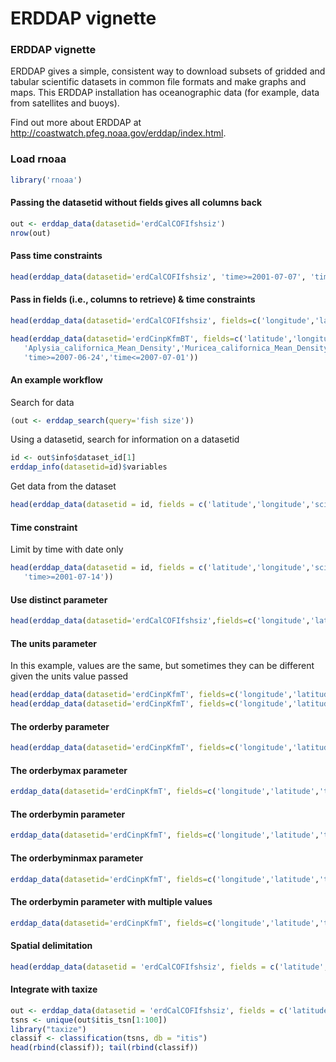<!--
%\VignetteEngine{knitr::knitr}
%\VignetteIndexEntry{ERDDAP vignette}
-->

ERDDAP vignette
======

### ERDDAP vignette

ERDDAP gives a simple, consistent way to download subsets of gridded and tabular scientific datasets in common file formats and make graphs and maps. This ERDDAP installation has oceanographic data (for example, data from satellites and buoys).

Find out more about ERDDAP at [http://coastwatch.pfeg.noaa.gov/erddap/index.html](http://coastwatch.pfeg.noaa.gov/erddap/index.html).

### Load rnoaa

```r
library('rnoaa')
```

#### Passing the datasetid without fields gives all columns back

```r
out <- erddap_data(datasetid='erdCalCOFIfshsiz')
nrow(out)
```

#### Pass time constraints

```r
head(erddap_data(datasetid='erdCalCOFIfshsiz', 'time>=2001-07-07', 'time<=2001-07-08')[,c(1:4)])
```

#### Pass in fields (i.e., columns to retrieve) & time constraints

```r
head(erddap_data(datasetid='erdCalCOFIfshsiz', fields=c('longitude','latitude','fish_size','itis_tsn'), 'time>=2001-07-07','time<=2001-07-10'))
```

```r
head(erddap_data(datasetid='erdCinpKfmBT', fields=c('latitude','longitude',
   'Aplysia_californica_Mean_Density','Muricea_californica_Mean_Density'),
   'time>=2007-06-24','time<=2007-07-01'))
```

#### An example workflow

Search for data

```r
(out <- erddap_search(query='fish size'))
```

Using a datasetid, search for information on a datasetid

```r
id <- out$info$dataset_id[1]
erddap_info(datasetid=id)$variables
```

Get data from the dataset

```r
head(erddap_data(datasetid = id, fields = c('latitude','longitude','scientific_name')))
```

#### Time constraint

Limit by time with date only

```r
head(erddap_data(datasetid = id, fields = c('latitude','longitude','scientific_name'),
   'time>=2001-07-14'))
```

#### Use distinct parameter

```r
head(erddap_data(datasetid='erdCalCOFIfshsiz',fields=c('longitude','latitude','fish_size','itis_tsn'), 'time>=2001-07-07','time<=2001-07-10', distinct=TRUE))
```

#### The units parameter

In this example, values are the same, but sometimes they can be different given the units value passed

```r
head(erddap_data(datasetid='erdCinpKfmT', fields=c('longitude','latitude','time','temperature'), 'time>=2007-09-19', 'time<=2007-09-21', units='udunits'))
head(erddap_data(datasetid='erdCinpKfmT', fields=c('longitude','latitude','time','temperature'), 'time>=2007-09-19', 'time<=2007-09-21', units='ucum'))
```

#### The orderby parameter

```r
head(erddap_data(datasetid='erdCinpKfmT', fields=c('longitude','latitude','time','temperature'), 'time>=2007-09-19', 'time<=2007-09-21', orderby='temperature'))
```

#### The orderbymax parameter

```r
erddap_data(datasetid='erdCinpKfmT', fields=c('longitude','latitude','time','temperature'), 'time>=2007-09-19', 'time<=2007-09-21', orderbymax='temperature')
```

#### The orderbymin parameter

```r
erddap_data(datasetid='erdCinpKfmT', fields=c('longitude','latitude','time','temperature'), 'time>=2007-09-19', 'time<=2007-09-21', orderbymin='temperature')
```

#### The orderbyminmax parameter

```r
erddap_data(datasetid='erdCinpKfmT', fields=c('longitude','latitude','time','temperature'), 'time>=2007-09-19', 'time<=2007-09-21', orderbyminmax='temperature')
```

#### The orderbymin parameter with multiple values

```r
erddap_data(datasetid='erdCinpKfmT', fields=c('longitude','latitude','time','depth','temperature'), 'time>=2007-06-10', 'time<=2007-09-21', orderbymax=c('depth','temperature'))
```

#### Spatial delimitation

```r
head(erddap_data(datasetid = 'erdCalCOFIfshsiz', fields = c('latitude','longitude','scientific_name'), 'latitude>=34.8', 'latitude<=35', 'longitude>=-125', 'longitude<=-124'))
```

#### Integrate with taxize

```r
out <- erddap_data(datasetid = 'erdCalCOFIfshsiz', fields = c('latitude','longitude','scientific_name','itis_tsn'))
tsns <- unique(out$itis_tsn[1:100])
library("taxize")
classif <- classification(tsns, db = "itis")
head(rbind(classif)); tail(rbind(classif))
```
